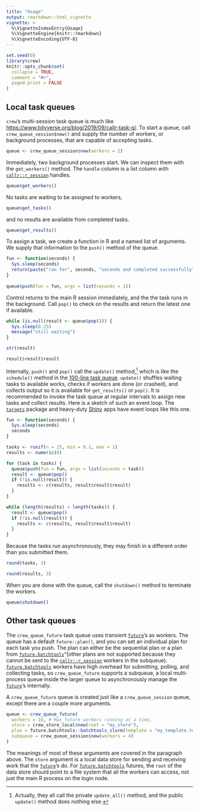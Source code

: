 ```yaml
---
title: "Usage"
output: rmarkdown::html_vignette
vignette: >
  %\VignetteIndexEntry{Usage}
  %\VignetteEngine{knitr::rmarkdown}
  %\VignetteEncoding{UTF-8}
---
```


```r
set.seed(0)
library(crew)
knitr::opts_chunk$set(
  collapse = TRUE,
  comment = "#>",
  paged.print = FALSE
)
```

## Local task queues

`crew`'s multi-session task queue is much like <https://www.tidyverse.org/blog/2019/09/callr-task-q/>. To start a queue, call `crew_queue_session$new()` and supply the number of workers, or background processes, that are capable of accepting tasks.

```r
queue <- crew_queue_session$new(workers = 2)
```

Immediately, two background processes start. We can inspect them with the `get_workers()` method. The `handle` column is a list column with [`callr::r_session`](https://callr.r-lib.org/reference/r_session.html) handles.

```r
queue$get_workers()
```

No tasks are waiting to be assigned to workers,

```r
queue$get_tasks()
```

and no results are available from completed tasks.

```r
queue$get_results()
```

To assign a task, we create a function in R and a named list of arguments. We supply that information to the `push()` method of the queue.

```r
fun <- function(seconds) {
  Sys.sleep(seconds)
  return(paste("ran for", seconds, "seconds and completed successfully"))
}
  
queue$push(fun = fun, args = list(seconds = 1))
```

Control returns to the main R session immediately, and the the task runs in the background. Call `pop()` to check on the results and return the latest one if available.

```r
while (is.null(result <- queue$pop())) {
  Sys.sleep(0.25)
  message("still waiting")
}

str(result)
```

```r
result$result$result
```

Internally, `push()` and `pop()` call the `update()` method,^[Actually, they all call the private `update_all()` method, and the public `update()` method does nothing else.] which is like the `schedule()` method in the [100-line task queue](https://www.tidyverse.org/blog/2019/09/callr-task-q/). `update()` shuffles waiting tasks to available works, checks if workers are done (or crashed), and collects output so it is available for `get_results()` or `pop()`. It is recommended to invoke the task queue at regular intervals to assign new tasks and collect results. Here is a sketch of such an event loop. The [`targets`](https://docs.ropensci.org/targets/) package and heavy-duty [Shiny](https://shiny.rstudio.com) apps have event loops like this one.

```r
fun <- function(seconds) {
  Sys.sleep(seconds)
  seconds
}

tasks <- runif(n = 25, min = 0.1, max = 1)
results <- numeric(0)

for (task in tasks) {
  queue$push(fun = fun, args = list(seconds = task))
  result <- queue$pop()
  if (!is.null(result)) {
    results <- c(results, result$result$result)
  }
}

while (length(results) < length(tasks)) {
  result <- queue$pop()
  if (!is.null(result)) {
    results <- c(results, result$result$result)
  }
}
```

Because the tasks run asynchronously, they may finish in a different order than you submitted them.

```r
round(tasks, 3)
```

```r
round(results, 3)
```

When you are done with the queue, call the `shutdown()` method to terminate the workers.

```r
queue$shutdown()
```

## Other task queues

The `crew_queue_future` task queue uses transient [`future`](https://future.futureverse.org)'s as workers. The queue has a default `future::plan()`, and you can set an individual plan for each task you push. The plan can either be the sequential plan or a plan from [`future.batchtools`](https://future.batchtools.futureverse.org)^[other plans are not supported because they cannot be sent to the [`callr::r_session`](https://callr.r-lib.org/reference/r_session.html) workers in the subqueue). [`future.batchtools`](https://future.batchtools.futureverse.org) workers have high overhead for submitting, polling, and collecting tasks, so `crew_queue_future` supports a subqueue, a local multi-process queue inside the larger queue to asynchronously manage the [`future`](https://future.futureverse.org)'s internally. 

A `crew_queue_future` queue is created just like a `crew_queue_session` queue, except there are a couple more arguments.

```r
queue <- crew_queue_future(
  workers = 16, # Max future workers running at a time,
  store = crew_store_local$new(root = "my_store"),
  plan = future.batchtools::batchtools_slurm(template = "my_template.tmpl"),
  subqueue = crew_queue_session$new(workers = 4)
)
```

The meanings of most of these arguments are covered in the paragraph above. The `store` argument is a local data store for sending and receiving work that the [`future`](https://future.futureverse.org)'s do. For [`future.batchtools`](https://future.batchtools.futureverse.org) futures, the `root` of the data store should point to a file system that all the workers can access, not just the main R process on the login node.
